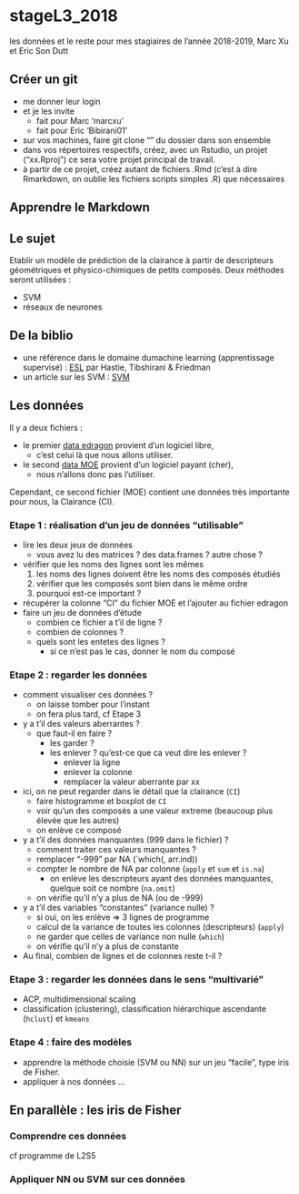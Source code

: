 # stageL3_2018
les données et le reste pour mes stagiaires de l'année 2018-2019, Marc Xu et Eric Son Dutt

## Créer un git
  
  - me donner leur login
  - et je les invite
    - fait pour Marc 'marcxu'
    - fait pour Eric 'Bibirani01'
  - sur vos machines, faire git clone "" du dossier dans son ensemble
  - dans vos répertoires respectifs, créez, avec un Rstudio, un projet ("xx.Rproj") ce sera votre projet principal de travail.
  - à partir de ce projet, créez autant de fichiers .Rmd (c'est à dire Rmarkdown, on oublie les fichiers scripts simples .R) que nécessaires
  
## Apprendre le Markdown

## Le sujet
Etablir un modèle de prédiction de la clairance à partir de descripteurs géométriques et physico-chimiques de petits composés. Deux méthodes seront utilisées :

  - SVM
  - réseaux de neurones

## De la biblio

  - une référence dans le domaine dumachine learning (apprentissage supervisé) : [ESL](https://web.stanford.edu/~hastie/ElemStatLearn/index.html) par Hastie, Tibshirani & Friedman
  - un article sur les SVM : [SVM](https://towardsdatascience.com/demystifying-maths-of-svm-13ccfe00091e)
  
## Les données
Il y a deux fichiers :

  - le premier [data edragon](https://github.com/ajbadel/stageL3_2018/blob/master/data/placenta_edragon_91mol.csv) provient d'un logiciel libre, 
  	- c'est celui là que nous allons utiliser.
  - le second [data MOE](https://github.com/ajbadel/stageL3_2018/blob/master/data/placenta_MOE_2D_192.csv) provient d'un logiciel payant (cher), 
  	- nous n'allons donc pas l'utiliser. 
  
Cependant, ce second fichier (MOE) contient une données très importante pour nous, la Clairance (CI).

### Etape 1 : réalisation d'un jeu de données "utilisable"

  - lire les deux jeux de données
    - vous avez lu des matrices ? des data.frames ? autre chose ?
  - vérifier que les noms des lignes sont les mêmes
    1. les noms des lignes doivent être les noms des composés étudiés
    2. vérifier que les composés sont bien dans le même ordre
    3. pourquoi est-ce important ?
  - récupérer la colonne "CI" du fichier MOE et l'ajouter au fichier edragon
  - faire un jeu de données d'étude
    - combien ce fichier a t'il de ligne ?
    - combien de colonnes ?
    - quels sont les entetes des lignes ?
      * si ce n'est pas le cas, donner le nom du composé
  
### Etape 2 : regarder les données

  - comment visualiser ces données ?
    - on laisse tomber pour l'instant
    - on fera plus tard, cf Etape 3
  
  - y a t'il des valeurs aberrantes ?
    - que faut-il en faire ? 
      - les garder ?
      - les enlever ? qu'est-ce que ca veut dire les enlever ?
        - enlever la ligne
        - enlever la colonne
        - remplacer la valeur aberrante par xx
  - ici, on ne peut regarder dans le détail que la clairance (`CI`)
    - faire histogramme et boxplot de `CI`
    - voir qu'un des composés a une valeur extreme (beaucoup plus élevée que les autres)
    - on enlève ce composé
 
  - y a t'il des données manquantes (999 dans le fichier) ?
    - comment traiter ces valeurs manquantes ?
    - remplacer "-999" par NA (`which(, arr.ind))
    - compter le nombre de NA par colonne (`apply` et `sum` et `is.na`)
      - on enlève les descripteurs ayant des données manquantes, quelque soit ce nombre (`na.omit`)
    - on vérifie qu'il n'y a plus de NA (ou de -999)
  
  - y a t'il des variables "constantes" (variance nulle) ?
    - si oui, on les enlève => 3 lignes de programme
    - calcul de la variance de toutes les colonnes (descripteurs) (`apply`)
    - ne garder que celles de variance non nulle (`which`)
    - on vérifie qu'il n'y a plus de constante
  - Au final, combien de lignes et de colonnes reste t-il ?

  
### Etape 3 : regarder les données  dans le sens "multivarié"

  - ACP, multidimensional scaling
  - classification (clustering), classification hiérarchique ascendante (`hclust`) et `kmeans`
  
### Etape 4 : faire des modèles

  - apprendre la méthode choisie (SVM ou NN) sur un jeu "facile", type iris de Fisher.
  - appliquer à nos données ...

## En parallèle : les iris de Fisher

### Comprendre ces données
cf programme de L2S5

### Appliquer NN ou SVM sur ces données
